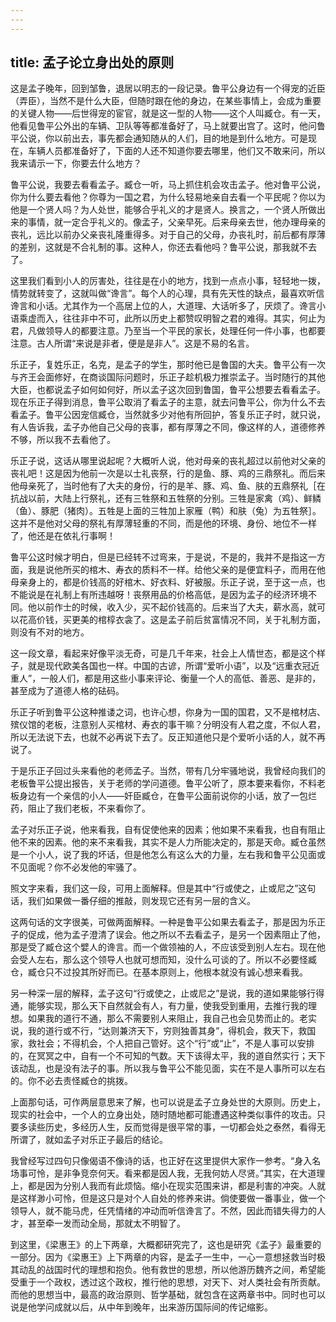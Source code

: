 ```yaml
---
---
---
```

title: 孟子论立身出处的原则
---




这是孟子晚年，回到邹鲁，退居以明志的一段记录。鲁平公身边有一个得宠的近臣（弄臣），当然不是什么大臣，但随时跟在他的身边，在某些事情上，会成为重要的关键人物——后世得宠的宦官，就是这一型的人物——这个人叫臧仓。有一天，他看见鲁平公外出的车辆、卫队等等都准备好了，马上就要出宫了。这时，他问鲁平公说，你以前出去，事先都会通知随从的人们，目的地是到什么地方。可是现在，车辆人员都准备好了，下面的人还不知道你要去哪里，他们又不敢来问，所以我来请示一下，你要去什么地方？

鲁平公说，我要去看看孟子。臧仓一听，马上抓住机会攻击孟子。他对鲁平公说，你为什么要去看他？你尊为一国之君，为什么轻易地亲自去看一个平民呢？你以为他是一个贤人吗？为人处世，能够合乎礼义的才是贤人。换言之，一个贤人所做出来的事情，就一定合乎礼义的。像孟子，父亲早死。后来母亲去世，他办理母亲的丧礼，远比以前办父亲丧礼隆重得多。对于自己的父母，办丧礼时，前后都有厚薄的差别，这就是不合礼制的事。这种人，你还去看他吗？鲁平公说，那我就不去了。

这里我们看到小人的厉害处，往往是在小的地方，找到一点点小事，轻轻地一拨，情势就转变了，这就叫做“谗言”。每个人的心理，具有先天性的缺点，最喜欢听信谗言和小话。尤其作为一个高居上位的人，大道理、大话听多了，厌烦了。谗言小语乘虚而入，往往非中不可，此所以历史上都赞叹明智之君的难得。其实，何止为君，凡做领导人的都要注意。乃至当一个平民的家长，处理任何一件小事，也都要注意。古人所谓“来说是非者，便是是非人”。这是不易的名言。

乐正子，复姓乐正，名克，是孟子的学生，那时他已是鲁国的大夫。鲁平公有一次与齐王会面修好，在商谈国际问题时，乐正子趁机极力推崇孟子。当时随行的其他大臣，也都说孟子如何如何好，所以孟子这次回到鲁国，鲁平公想要去看看孟子。现在乐正子得到消息，鲁平公取消了看孟子的主意，就去问鲁平公，你为什么不去看孟子。鲁平公因宠信臧仓，当然就多少对他有所回护，答复乐正子时，就只说，有人告诉我，孟子办他自己父母的丧事，都有厚薄之不同，像这样的人，道德修养不够，所以我不去看他了。

乐正子说，这话从哪里说起呢？大概听人说，他对母亲的丧礼超过以前他对父亲的丧礼吧！这是因为他前一次是以士礼丧祭，行的是鱼、豚、鸡的三鼎祭礼。而后来他母亲死了，当时他有了大夫的身份，行的是羊、豚、鸡、鱼、肤的五鼎祭礼［在抗战以前，大陆上行祭礼，还有三牲祭和五牲祭的分别。三牲是家禽（鸡）、鲜鳞（鱼）、豚肥（猪肉）。五牲是上面的三牲加上家雁（鸭）和肤（兔）为五牲祭］。这并不是他对父母的祭礼有厚薄轻重的不同，而是他的环境、身份、地位不一样了，他还是在依礼行事啊！

鲁平公这时候才明白，但是已经转不过弯来，于是说，不是的，我并不是指这一方面，我是说他所买的棺木、寿衣的质料不一样。给他父亲的是便宜料子，而用在他母亲身上的，都是价钱高的好棺木、好衣料、好被服。乐正子说，至于这一点，也不能说是在礼制上有所违越呀！丧祭用品的价格高低，是因为孟子的经济环境不同。他以前作士的时候，收入少，买不起价钱高的。后来当了大夫，薪水高，就可以花高价钱，买更美的棺椁衣衾了。这是孟子前后贫富情况不同，关于礼制方面，则没有不对的地方。

这一段文章，看起来好像平淡无奇，可是几千年来，社会上人情世态，都是这个样子，就是现代欧美各国也一样。中国的古谚，所谓“爱听小语”，以及“远重衣冠近重人”，一般人们，都是用这些小事来评论、衡量一个人的高低、善恶、是非的，甚至成为了道德人格的砝码。

乐正子听到鲁平公这种推诿之词，也许心想，你身为一国的国君，又不是棺材店、殡仪馆的老板，注意别人买棺材、寿衣的事干嘛？分明没有人君之度，不似人君，所以无法说下去，也就不必再说下去了。反正知道他只是个爱听小话的人，就不再说了。

于是乐正子回过头来看他的老师孟子。当然，带有几分牢骚地说，我曾经向我们的老板鲁平公提出报告，关于老师的学问道德。鲁平公听了，原本要来看你，不料老板身边有一个亲信的小人——奸臣臧仓，在鲁平公面前说你的小话，放了一包烂药，阻止了我们老板，不来看你了。

孟子对乐正子说，他来看我，自有促使他来的因素；他如果不来看我，也自有阻止他不来的因素。他的来不来看我，其实不是人力所能决定的，那是天命。臧仓虽然是一个小人，说了我的坏话，但是他怎么有这么大的力量，左右我和鲁平公见面或不见面呢？你不必发他的牢骚了。

照文字来看，我们这一段，可用上面解释。但是其中“行或使之，止或尼之”这句话，我们如果做一番仔细的推敲，则发现它还有另一层的含义。

这两句话的文字很美，可做两面解释。一种是鲁平公如果去看孟子，那是因为乐正子的促成，他为孟子澄清了误会。他之所以不去看孟子，是另一个因素阻止了他，那是受了臧仓这个嬖人的谗言。而一个做领袖的人，不应该受到别人左右。现在他会受人左右，那么这个领导人也就可想而知，没什么可谈的了。所以不必要怪臧仓，臧仓只不过投其所好而已。在基本原则上，他根本就没有诚心想来看我。

另一种深一层的解释，孟子这句“行或使之，止或尼之”是说，我的道如果能够行得通，能够实现，那么天下自然就会有人，有力量，使我受到重用，去推行我的理想。如果我的道行不通，那么不需要别人来阻止，我自己也会见势而止的。老实说，我的道行或不行，“达则兼济天下，穷则独善其身”，得机会，救天下，救国家，救社会；不得机会，个人把自己管好。这个“行”或“止”，不是人事可以安排的，在冥冥之中，自有一个不可知的气数。天下该得太平，我的道自然实行；天下该动乱，也是没有法子的事。所以我与鲁平公不能见面，实在不是人事所可以左右的。你不必去责怪臧仓的挑拨。

上面那句话，可作两层意思来了解，也可以说是孟子立身处世的大原则。历史上，现实的社会中，一个人的立身出处，随时随地都可能遭遇这种类似事件的攻击。只要多读些历史，多经历人生，反而觉得是很平常的事，一切都会处之泰然，看得无所谓了，就如孟子对乐正子最后的结论。

我曾经写过四句只像偈语不像诗的话，也正好在这里提供大家作一参考。“身入名场事可怜，是非争竞奈何天。看来都是因人我，无我何妨人尽贤。”其实，在大道理上，都是因为分别人我而有此烦恼。缩小在现实范围来讲，都是利害的冲突。人就是这样渺小可怜，但是这只是对个人自处的修养来讲。倘使要做一番事业，做一个领导人，就不能马虎，任凭情绪的冲动而听信谗言了。不然，因此而错失得力的人才，甚至牵一发而动全局，那就太不明智了。

到这里，《梁惠王》的上下两章，大概都研究完了，这也是研究《孟子》最重要的一部分。因为《梁惠王》上下两章的内容，是孟子一生中，一心一意想拯救当时极其动乱的战国时代的理想和抱负。他有救世的思想，所以他游历魏齐之间，希望能受重于一个政权，透过这个政权，推行他的思想，对天下、对人类社会有所贡献。而他的思想当中，最高的政治原则、哲学基础，就包含在这两章书中。同时也可以说是他学问成就以后，从中年到晚年，出来游历国际间的传记缩影。